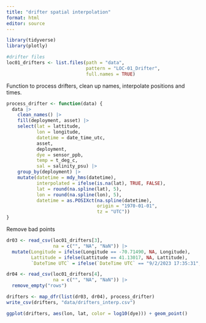 ```yaml
---
title: "drifter spatial interpolation"
format: html
editor: source
---
```


```r
library(tidyverse)
library(plotly)

#drifter files
loc01_drifters <- list.files(path = "data",
                             pattern = "LOC-01_Drifter",
                             full.names = TRUE)
```

Function to process drifters, clean up names, interpolate positions and times.

```r
process_drifter <- function(data) {
  data |> 
    clean_names() |>
    fill(deployment, asset) |> 
    select(lat = lattitude,
           lon = longitude,
           datetime = date_time_utc,
           asset,
           deployment,
           dye = sensor_ppb,
           temp = t_deg_c,
           sal = salinity_psu) |> 
    group_by(deployment) |> 
    mutate(datetime = mdy_hms(datetime),
           interpolated = ifelse(is.na(lat), TRUE, FALSE),
           lat = round(na.spline(lat), 5),
           lon = round(na.spline(lon), 5),
           datetime = as.POSIXct(na.spline(datetime), 
                                 origin = "1970-01-01",
                                 tz = "UTC"))
}
```

Remove bad points

```r
dr03 <- read_csv(loc01_drifters[3],
                 na = c("", "NA", "NaN")) |> 
  mutate(Longitude = ifelse(Longitude == -70.71490, NA, Longitude),
         Lattitude = ifelse(Lattitude == 41.13017, NA, Lattitude),
         `DateTime UTC` = ifelse(`DateTime UTC` == "9/2/2023 17:35:31", NA, `DateTime UTC`))

dr04 <- read_csv(loc01_drifters[4], 
                 na = c("", "NA", "NaN")) |> 
  remove_empty("rows")
```

```r
drifters <- map_dfr(list(dr03, dr04), process_drifter)
write_csv(drifters, "data/drifters_interp.csv")
```

```r
ggplot(drifters, aes(lon, lat, color = log10(dye))) + geom_point()
```
